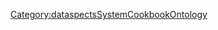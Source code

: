 <includeonly>{{METADATA|Keywords={{{HasKeyword|}}}|HasEntityTitle={{{HasEntityTitle}}}|HasEntityBlurb={{{HasEntityBlurb|}}}|HasEntityType=Ontology}}
{{Annotation
  |AnnotationPredicate=DependsOn
  |AnnotationObjects={{{DependsOn|}}}
}}
{{OntologyComponentsTable|ContentReferenceCategory=Category:{{{HasEntityTitle}}}}}</includeonly><noinclude>[[Category:dataspectsSystemCookbookOntology]]</noinclude>
